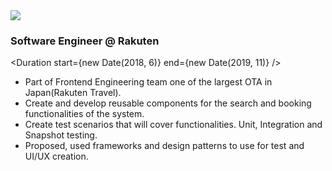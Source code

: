 
<Logo>
  <img src="/img/rakuten-logo.png" />
</Logo>

### Software Engineer @ Rakuten

<Duration start={new Date(2018, 6)} end={new Date(2019, 11)} />

- Part of Frontend Engineering team one of the largest OTA in Japan(Rakuten Travel).
- Create and develop reusable components for the search and booking functionalities of the system.
- Create test scenarios that will cover functionalities. Unit, Integration and Snapshot testing.
- Proposed, used frameworks and design patterns to use for test and UI/UX creation.
